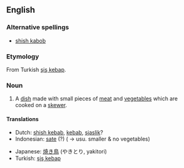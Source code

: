 ==English==

===Alternative spellings===
* [[shish kabob]]

===Etymology===
From Turkish [[şiş kebap]].

===Noun===
{{en-noun}}

# A [[dish]] made with small pieces of [[meat]] and [[vegetable]]s which are cooked on a [[skewer]].

====Translations====
{{trans-top|meat and vegetables on a skewer}}
*Dutch: [[shish kebab]], [[kebab]], [[sjaslik]]?
*Indonesian: [[sate]] (?) ( &rarr; usu. smaller & no vegetables)
{{trans-mid}}
*Japanese: [[焼き鳥]] (やきとり, yakitori)
*Turkish: [[şiş kebap]]
{{trans-bottom}}